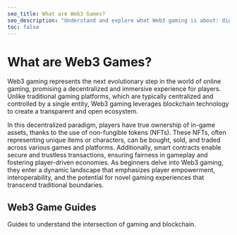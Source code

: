 ```yaml
---
seo_title: What are Web3 Games?
seo_description: "Understand and explore what Web3 gaming is about: digital assets, metaverse, verifiably fair games enabled by smart-contracts, community, and more."
toc: false
---
```



# What are Web3 Games?

Web3 gaming represents the next evolutionary step in the world of online gaming, promising a decentralized and immersive experience for players. Unlike traditional gaming platforms, which are typically centralized and controlled by a single entity, Web3 gaming leverages blockchain technology to create a transparent and open ecosystem.

In this decentralized paradigm, players have true ownership of in-game assets, thanks to the use of non-fungible tokens (NFTs). These NFTs, often representing unique items or characters, can be bought, sold, and traded across various games and platforms. Additionally, smart contracts enable secure and trustless transactions, ensuring fairness in gameplay and fostering player-driven economies. As beginners delve into Web3 gaming, they enter a dynamic landscape that emphasizes player empowerment, interoperability, and the potential for novel gaming experiences that transcend traditional boundaries.

## Web3 Game Guides

Guides to understand the intersection of gaming and blockchain.

<DefaultDataTable projects={builders} filterBy="web3_game_guide" />